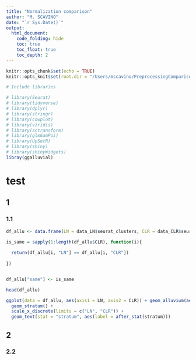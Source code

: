 ```yaml
---
title: "Normalization comparison"
author: "M. SCAVINO"
date: "`r Sys.Date()`"
output: 
  html_document:
    code_folding: hide
    toc: true
    toc_float: true
    toc_depth: 2
---
```


```r
knitr::opts_chunk$set(echo = TRUE)
knitr::opts_knit$set(root.dir = "/Users/mscavino/PreprocessingComparison/")
```



```r
# Include libraries

# library(Seurat)
# library(tidyverse)
# library(dplyr)
# library(stringr)
# library(cowplot)
# library(viridis)
# library(sctransform)
# library(glmGamPoi)
# library(UpSetR)
# library(shiny)
# library(shinyWidgets)
libray(ggalluvial)
```


# test {.tabset}

## 1 {.tabset}


### 1.1

```r

df_allu <- data.frame(LN = data_LN$seurat_clusters, CLR = data_CLR$seurat_clusters)

is_same = sapply(1:length(df_allu$CLR), function(i){
  
  return(df_allu[i, "LN"] == df_allu[i, "CLR"])
  
})


df_allu["same"] <- is_same

head(df_allu)

ggplot(data = df_allu, aes(axis1 = LN, axis2 = CLR)) + geom_alluvium(aes(color = same)) + 
  geom_stratum() + 
  scale_x_discrete(limits = c("LN", "CLR")) + 
  geom_text(stat = "stratum", aes(label = after_stat(stratum)))

```



## {-}

## 2

### 2.2

# {-}





